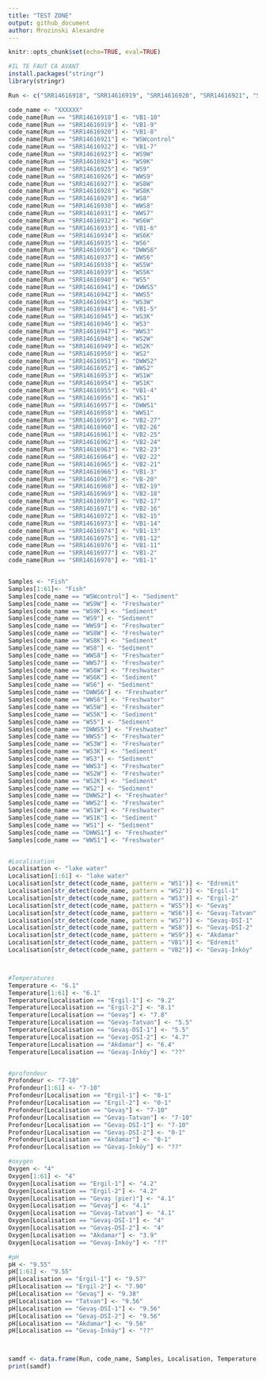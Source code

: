 ```yaml
---
title: "TEST ZONE"
output: github_document
author: Mrozinski Alexandre
---
```

```r
knitr::opts_chunk$set(echo=TRUE, eval=TRUE)
```

```r
#IL TE FAUT CA AVANT
install.packages("stringr")
library(stringr)
```


```r
Run <- c("SRR14616918", "SRR14616919", "SRR14616920", "SRR14616921", "SRR14616922", "SRR14616923", "SRR14616924", "SRR14616925", "SRR14616926", "SRR14616927", "SRR14616928", "SRR14616929", "SRR14616930", "SRR14616931", "SRR14616932", "SRR14616933", "SRR14616934", "SRR14616935", "SRR14616936", "SRR14616937", "SRR14616938", "SRR14616939", "SRR14616940", "SRR14616941", "SRR14616942", "SRR14616943", "SRR14616944", "SRR14616945", "SRR14616946", "SRR14616947", "SRR14616948", "SRR14616949", "SRR14616950", "SRR14616951", "SRR14616952", "SRR14616953", "SRR14616954", "SRR14616955", "SRR14616956", "SRR14616957", "SRR14616958", "SRR14616959", "SRR14616960", "SRR14616961", "SRR14616962", "SRR14616963", "SRR14616964", "SRR14616965", "SRR14616966", "SRR14616967", "SRR14616968", "SRR14616969", "SRR14616970", "SRR14616971", "SRR14616972", "SRR14616973", "SRR14616974", "SRR14616975", "SRR14616976", "SRR14616977", "SRR14616978")

code_name <- "XXXXXX"
code_name[Run == "SRR14616918"] <- "VB1-10"
code_name[Run == "SRR14616919"] <- "VB1-9"
code_name[Run == "SRR14616920"] <- "VB1-8"
code_name[Run == "SRR14616921"] <- "WSWcontrol"
code_name[Run == "SRR14616922"] <- "VB1-7"
code_name[Run == "SRR14616923"] <- "WS9W"
code_name[Run == "SRR14616924"] <- "WS9K"
code_name[Run == "SRR14616925"] <- "WS9"
code_name[Run == "SRR14616926"] <- "WWS9"
code_name[Run == "SRR14616927"] <- "WS8W"
code_name[Run == "SRR14616928"] <- "WS8K"
code_name[Run == "SRR14616929"] <- "WS8"
code_name[Run == "SRR14616930"] <- "WWS8"
code_name[Run == "SRR14616931"] <- "WWS7"
code_name[Run == "SRR14616932"] <- "WS6W"
code_name[Run == "SRR14616933"] <- "VB1-6"
code_name[Run == "SRR14616934"] <- "WS6K"
code_name[Run == "SRR14616935"] <- "WS6"
code_name[Run == "SRR14616936"] <- "DWWS6"
code_name[Run == "SRR14616937"] <- "WWS6"
code_name[Run == "SRR14616938"] <- "WS5W"
code_name[Run == "SRR14616939"] <- "WS5K"
code_name[Run == "SRR14616940"] <- "WS5"
code_name[Run == "SRR14616941"] <- "DWWS5"
code_name[Run == "SRR14616942"] <- "WWS5"
code_name[Run == "SRR14616943"] <- "WS3W"
code_name[Run == "SRR14616944"] <- "VB1-5"
code_name[Run == "SRR14616945"] <- "WS3K"
code_name[Run == "SRR14616946"] <- "WS3"
code_name[Run == "SRR14616947"] <- "WWS3"
code_name[Run == "SRR14616948"] <- "WS2W"
code_name[Run == "SRR14616949"] <- "WS2K"
code_name[Run == "SRR14616950"] <- "WS2"
code_name[Run == "SRR14616951"] <- "DWWS2"
code_name[Run == "SRR14616952"] <- "WWS2"
code_name[Run == "SRR14616953"] <- "WS1W"
code_name[Run == "SRR14616954"] <- "WS1K"
code_name[Run == "SRR14616955"] <- "VB1-4"
code_name[Run == "SRR14616956"] <- "WS1"
code_name[Run == "SRR14616957"] <- "DWWS1"
code_name[Run == "SRR14616958"] <- "WWS1"
code_name[Run == "SRR14616959"] <- "VB2-27"
code_name[Run == "SRR14616960"] <- "VB2-26"
code_name[Run == "SRR14616961"] <- "VB2-25"
code_name[Run == "SRR14616962"] <- "VB2-24"
code_name[Run == "SRR14616963"] <- "VB2-23"
code_name[Run == "SRR14616964"] <- "VB2-22"
code_name[Run == "SRR14616965"] <- "VB2-21"
code_name[Run == "SRR14616966"] <- "VB1-3"
code_name[Run == "SRR14616967"] <- "VB-20"
code_name[Run == "SRR14616968"] <- "VB2-19"
code_name[Run == "SRR14616969"] <- "VB2-18"
code_name[Run == "SRR14616970"] <- "VB2-17"
code_name[Run == "SRR14616971"] <- "VB2-16"
code_name[Run == "SRR14616972"] <- "VB2-15"
code_name[Run == "SRR14616973"] <- "VB1-14"
code_name[Run == "SRR14616974"] <- "VB1-13"
code_name[Run == "SRR14616975"] <- "VB1-12"
code_name[Run == "SRR14616976"] <- "VB1-11"
code_name[Run == "SRR14616977"] <- "VB1-2"
code_name[Run == "SRR14616978"] <- "VB1-1"


Samples <- "Fish"
Samples[1:61]<- "Fish"
Samples[code_name == "WSWcontrol"] <- "Sediment"
Samples[code_name == "WS9W"] <- "Freshwater"
Samples[code_name == "WS9K"] <- "Sediment"
Samples[code_name == "WS9"] <- "Sediment"
Samples[code_name == "WWS9"] <- "Freshwater"
Samples[code_name == "WS8W"] <- "Freshwater"
Samples[code_name == "WS8K"] <- "Sediment"
Samples[code_name == "WS8"] <- "Sediment"
Samples[code_name == "WWS8"] <- "Freshwater"
Samples[code_name == "WWS7"] <- "Freshwater"
Samples[code_name == "WS6W"] <- "Freshwater"
Samples[code_name == "WS6K"] <- "Sediment"
Samples[code_name == "WS6"] <- "Sediment"
Samples[code_name == "DWWS6"] <- "Freshwater"
Samples[code_name == "WWS6"] <- "Freshwater"
Samples[code_name == "WS5W"] <- "Freshwater"
Samples[code_name == "WS5K"] <- "Sediment"
Samples[code_name == "WS5"] <- "Sediment"
Samples[code_name == "DWWS5"] <- "Freshwater"
Samples[code_name == "WWS5"] <- "Freshwater"
Samples[code_name == "WS3W"] <- "Freshwater"
Samples[code_name == "WS3K"] <- "Sediment"
Samples[code_name == "WS3"] <- "Sediment"
Samples[code_name == "WWS3"] <- "Freshwater"
Samples[code_name == "WS2W"] <- "Freshwater"
Samples[code_name == "WS2K"] <- "Sediment"
Samples[code_name == "WS2"] <- "Sediment"
Samples[code_name == "DWWS2"] <- "Freshwater"
Samples[code_name == "WWS2"] <- "Freshwater"
Samples[code_name == "WS1W"] <- "Freshwater"
Samples[code_name == "WS1K"] <- "Sediment"
Samples[code_name == "WS1"] <- "Sediment"
Samples[code_name == "DWWS1"] <- "Freshwater"
Samples[code_name == "WWS1"] <- "Freshwater"


#Localisation
Localisation <- "lake water"
Localisation[1:61] <- "lake water"
Localisation[str_detect(code_name, pattern = "WS1")] <- "Edremit"
Localisation[str_detect(code_name, pattern = "WS2")] <- "Ergil-1"
Localisation[str_detect(code_name, pattern = "WS3")] <- "Ergil-2"
Localisation[str_detect(code_name, pattern = "WS5")] <- "Gevaş"
Localisation[str_detect(code_name, pattern = "WS6")] <- "Gevaş-Tatvan"
Localisation[str_detect(code_name, pattern = "WS7")] <- "Gevaş-DSİ-1"
Localisation[str_detect(code_name, pattern = "WS8")] <- "Gevaş-DSİ-2"
Localisation[str_detect(code_name, pattern = "WS9")] <- "Akdamar"
Localisation[str_detect(code_name, pattern = "VB1")] <- "Edremit"
Localisation[str_detect(code_name, pattern = "VB2")] <- "Gevaş-İnköy"



#Temperatures
Temperature <- "6.1"
Temperature[1:61] <- "6.1"
Temperature[Localisation == "Ergil-1"] <- "9.2"
Temperature[Localisation == "Ergil-2"] <- "8.1"
Temperature[Localisation == "Gevaş"] <- "7.8"
Temperature[Localisation == "Gevaş-Tatvan"] <- "5.5"
Temperature[Localisation == "Gevaş-DSİ-1"] <- "5.5"
Temperature[Localisation == "Gevaş-DSİ-2"] <- "4.7"
Temperature[Localisation == "Akdamar"] <- "6.4"
Temperature[Localisation == "Gevaş-İnköy"] <- "??"


#profondeur
Profondeur <- "7-10"
Profondeur[1:61] <- "7-10"
Profondeur[Localisation == "Ergil-1"] <- "0-1"
Profondeur[Localisation == "Ergil-2"] <- "0-1"
Profondeur[Localisation == "Gevaş"] <- "7-10"
Profondeur[Localisation == "Gevaş-Tatvan"] <- "7-10"
Profondeur[Localisation == "Gevaş-DSİ-1"] <- "7-10"
Profondeur[Localisation == "Gevaş-DSİ-2"] <- "0-1"
Profondeur[Localisation == "Akdamar"] <- "0-1"
Profondeur[Localisation == "Gevaş-İnköy"] <- "??"

#oxygen
Oxygen <- "4"
Oxygen[1:61] <- "4"
Oxygen[Localisation == "Ergil-1"] <- "4.2"
Oxygen[Localisation == "Ergil-2"] <- "4.2"
Oxygen[Localisation == "Gevaş (pier)"] <- "4.1"
Oxygen[Localisation == "Gevaş"] <- "4.1"
Oxygen[Localisation == "Gevaş-Tatvan"] <- "4.1"
Oxygen[Localisation == "Gevaş-DSİ-1"] <- "4"
Oxygen[Localisation == "Gevaş-DSİ-2"] <- "4"
Oxygen[Localisation == "Akdamar"] <- "3.9"
Oxygen[Localisation == "Gevaş-İnköy"] <- "??"

#pH
pH <- "9.55"
pH[1:61] <- "9.55"
pH[Localisation == "Ergil-1"] <- "9.57"
pH[Localisation == "Ergil-2"] <- "7.90"
pH[Localisation == "Gevaş"] <- "9.38"
pH[Localisation == "Tatvan"] <- "9.56"
pH[Localisation == "Gevaş-DSİ-1"] <- "9.56"
pH[Localisation == "Gevaş-DSİ-2"] <- "9.56"
pH[Localisation == "Akdamar"] <- "9.56"
pH[Localisation == "Gevaş-İnköy"] <- "??"



samdf <- data.frame(Run, code_name, Samples, Localisation, Temperature, Profondeur, Oxygen, pH) 
print(samdf)
```


```r

```


